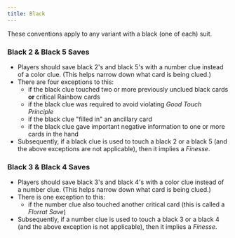 ```yaml
---
title: Black
---
```



These conventions apply to any variant with a black (one of each) suit.

### Black 2 & Black 5 Saves

- Players should save black 2's and black 5's with a number clue instead of a color clue. (This helps narrow down what card is being clued.)
- There are four exceptions to this:
  - if the black clue touched two or more previously unclued black cards **or** critical Rainbow cards
  - if the black clue was required to avoid violating _Good Touch Principle_
  - if the black clue "filled in" an ancillary card
  - if the black clue gave important negative information to one or more cards in the hand
- Subsequently, if a black clue is used to touch a black 2 or a black 5 (and the above exceptions are not applicable), then it implies a _Finesse_.

### Black 3 & Black 4 Saves

- Players should save black 3's and black 4's with a color clue instead of a number clue. (This helps narrow down what card is being clued.)
- There is one exception to this:
  - if the number clue also touched another critical card (this is called a _Florrat Save_)
- Subsequently, if a number clue is used to touch a black 3 or a black 4 (and the above exception is not applicable), then it implies a _Finesse_.
